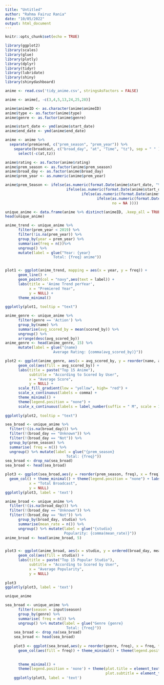 ---
title: "Untitled"
author: "Rahma Fairuz Rania"
date: "10/05/2022"
output: html_document
---

```{r setup, include=FALSE}
knitr::opts_chunk$set(echo = TRUE)
```

```{r}
library(ggplot2)
library(scales)
library(glue)
library(plotly)
library(dplyr)
library(tidyr)
library(lubridate)
library(shiny)
library(shinydashboard)
```

```{r}
anime <- read.csv('tidy_anime.csv', stringsAsFactors = FALSE)

anime <- anime[, -c(3,4,5,13,24,25,28)]

anime$animeID <- as.character(anime$animeID)
anime$type <- as.factor(anime$type)
anime$genre <- as.factor(anime$genre)

anime$start_date <- ymd(anime$start_date)
anime$end_date <- ymd(anime$end_date)

anime <- anime %>% 
  separate(premiered, c("prem_season", "prem_year")) %>% 
    separate(broadcast, c("broad_day", "at", "Time", "tz"), sep = " " ) %>% 
      select(-c(at,tz))

anime$rating <- as.factor(anime$rating)
anime$prem_season <- as.factor(anime$prem_season)
anime$broad_day <- as.factor(anime$broad_day)
anime$prem_year <- as.numeric(anime$prem_year)

anime$prem_Season <- ifelse(as.numeric(format.Date(anime$start_date, "%m")) %in% c(12,1,2), "Winter",
                            ifelse(as.numeric(format.Date(anime$start_date, "%m")) %in% c(3,4,5), "Spring",
                                   ifelse(as.numeric(format.Date(anime$start_date, "%m")) %in% c(6,7,8), "Summer",
                                          ifelse(as.numeric(format.Date(anime$start_date, "%m")) %in% c(9,10,11), "Fall",
                                                 no = NA )))) 

unique_anime <- data.frame(anime %>% distinct(animeID, .keep_all = TRUE))
head(unique_anime)
```




```{r}
anime_trend <- unique_anime %>% 
      filter(prem_year < 2019) %>% 
      filter(!is.na(prem_year)) %>%
      group_by(year = prem_year) %>% 
      summarise(freq = n())%>% 
      ungroup() %>% 
      mutate(label = glue("Year: {year}
                      Total: {freq} anime"))


plot1 <- ggplot(anime_trend, mapping = aes(x = year, y = freq)) +
      geom_line() +
      geom_point(col = "navy",aes(text = label)) +
      labs(title = 'Anime Trend perYear',
           x = "Premiered Year",
           y = NULL) +
      theme_minimal()
    
ggplotly(plot1, tooltip = "text")
```



```{r}
anime_genre <- unique_anime %>% 
      filter(genre == 'Action') %>% 
      group_by(name) %>% 
      summarise(avg_scored_by = mean(scored_by)) %>% 
      ungroup() %>% 
      arrange(desc(avg_scored_by))
anime_genre <- head(anime_genre, 15) %>% 
      mutate(label = glue("{name}
                      Average Rating: {comma(avg_scored_by)}"))
```

```{r}
plot2 <- ggplot(anime_genre, aes(x = avg_scored_by, y = reorder(name, avg_scored_by), text = label)) +
      geom_col(aes(fill = avg_scored_by)) +
      labs(title = paste("Top 15 Anime"),
           subtitle = "According to Scored by User",
           x = "Average Score",
           y = NULL) +
      scale_fill_gradient(low = "yellow", high= "red") +
      scale_x_continuous(labels = comma) +
      theme_minimal() +
      theme(legend.position = "none") +
      scale_x_continuous(labels = label_number(suffix = " M", scale = 1e-6))
    
ggplotly(plot2, tooltip = "text")
```

```{r}
sea_broad <- unique_anime %>% 
  filter(!(is.na(broad_day))) %>% 
  filter(!(broad_day == "Unknown")) %>% 
  filter(!(broad_day == "Not")) %>% 
  group_by(prem_season) %>% 
  summarise( freq = n()) %>% 
  ungroup() %>% mutate(label = glue("{prem_season}
                            Total: {freq}"))
sea_broad <- drop_na(sea_broad)
sea_broad <- head(sea_broad)

plot3 <- ggplot(sea_broad,aes(y = reorder(prem_season, freq), x = freq) ,text = label) +
  geom_col() + theme_minimal() + theme(legend.position = "none") + labs(title = paste("Top 15 Anime"),
           x = "Total Broadcast",
           y = NULL) 
ggplotly(plot3, label = 'text')

```







```{r}
anime_broad <- unique_anime %>% 
  filter(!(is.na(broad_day))) %>% 
  filter(!(broad_day == "Unknown")) %>% 
  filter(!(broad_day == "Not")) %>% 
      group_by(broad_day, studio) %>% 
      summarise(mean_rate = n()) %>%  
      ungroup() %>% mutate(label = glue("{studio}
                           Popularity: {comma(mean_rate)}"))
anime_broad <- head(anime_broad, 5)


plot3 <- ggplot(anime_broad, aes(x = studio, y = ordered(broad_day, mean_rate), text = label)) +
      geom_col(aes(fill = studio)) +
      labs(title = paste("Top 15 Popular Studio"),
           subtitle = "According to Scored by User",
           x = "Average Popularity",
           y = NULL) 
    
plot3
ggplotly(plot3, label = 'text')
```
```{r}
unique_anime
```


```{r}
sea_broad <- unique_anime %>% 
      filter(season = input$season)
      group_by(genre) %>% 
      summarise( freq = n()) %>% 
      ungroup() %>% mutate(label = glue("Genre {genre}
                            Total: {freq}"))
    sea_broad <- drop_na(sea_broad)
    sea_broad <- head(sea_broad)
    
    plot3 <- ggplot(sea_broad,aes(y = reorder(genre, freq), x = freq, text = label)) +
      geom_col(aes(fill = freq)) + theme_minimal() + theme(legend.position = "none") + labs(title = paste("Anime Broadcast Season"),
                                                                            x = "Total Broadcast",
                                                                            y = NULL) + scale_x_continuous(labels = comma) +
      theme_minimal() +
      theme(legend.position = 'none') + theme(plot.title = element_text(face = "bold", hjust = 0.5),
                                              plot.subtitle = element_text(hjust = 0.5))
    ggplotly(plot3, label = 'text')
```

